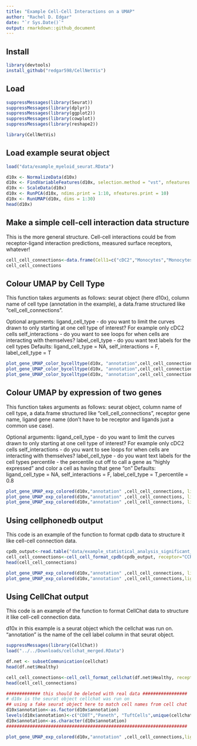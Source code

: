```yaml
---
title: "Example Cell-Cell Interactions on a UMAP"
author: "Rachel D. Edgar"
date: "`r Sys.Date()`"
output: rmarkdown::github_document
---
```




## Install
```r
library(devtools)
install_github("redgar598/CellNetVis")
```

## Load
```r
suppressMessages(library(Seurat))
suppressMessages(library(dplyr))
suppressMessages(library(ggplot2))
suppressMessages(library(cowplot))
suppressMessages(library(reshape2))

library(CellNetVis)
```

## Load example seurat object
```r
load("data/example_myeloid_seurat.RData")

d10x <- NormalizeData(d10x)
d10x <- FindVariableFeatures(d10x, selection.method = "vst", nfeatures = 2000)
d10x <- ScaleData(d10x) 
d10x <- RunPCA(d10x, ndims.print = 1:10, nfeatures.print = 10)
d10x <- RunUMAP(d10x, dims = 1:30)
head(d10x)

```


## Make a simple cell-cell interaction data structure
This is the more general structure. Cell-cell interactions could be from receptor-ligand interaction predictions, measured surface receptors, whatever!
```r
cell_cell_connections<-data.frame(Cell1=c("cDC2","Monocytes","Monocytes"), Cell2=c("cDC1","cDC1","Monocytes"))
cell_cell_connections
```


## Colour UMAP by Cell Type
This function takes arguments as follows: seurat object (here d10x), column name of cell type (annotation in the example), a data.frame structured like "cell_cell_connections". 

Optional arguments: ligand_cell_type - do you want to limit the curves drawn to only starting at one cell type of interest? For example only cDC2 cells
self_interactions - do you want to see loops for when cells are interacting with themselves?
label_cell_type - do you want text labels for the cell types
Defaults: ligand_cell_type = NA, self_interactions = F, label_cell_type = T
```r
plot_gene_UMAP_color_bycelltype(d10x, "annotation",cell_cell_connections)
plot_gene_UMAP_color_bycelltype(d10x, "annotation",cell_cell_connections, self_interactions = T)
plot_gene_UMAP_color_bycelltype(d10x, "annotation",cell_cell_connections,ligand_cell_type = "cDC2", label_cell_type=F)
```

## Colour UMAP by expression of two genes
This function takes arguments as follows: seurat object, column name of cell type, a data.frame structured like "cell_cell_connections", receptor gene name, ligand gene name (don't have to be receptor and ligands just a common use case).

Optional arguments: ligand_cell_type - do you want to limit the curves drawn to only starting at one cell type of interest? For example only cDC2 cells
self_interactions - do you want to see loops for when cells are interacting with themselves?
label_cell_type - do you want text labels for the cell types
percentile - the percentile cut off to call a gene as "highly expressed" and color a cell as having that gene "on"
Defaults: ligand_cell_type = NA, self_interactions = F, label_cell_type = T,percentile = 0.8

```r
plot_gene_UMAP_exp_colored(d10x,"annotation" ,cell_cell_connections, ligand = "CCL3", receptor="CCR1")
plot_gene_UMAP_exp_colored(d10x,"annotation" ,cell_cell_connections, ligand = "CCL3", receptor="CCR1", percentile = 0.9)
plot_gene_UMAP_exp_colored(d10x,"annotation" ,cell_cell_connections, ligand = "CCL3", receptor="CCR1",ligand_cell_type = "cDC2")
```



## Using cellphonedb output
This code is an example of the function to format cpdb data to structure it like cell-cell connection data.

```r
cpdb_output<-read.table("data/example_statistical_analysis_significant_means_03_05_2024_15:06:27.txt", sep="\t", header=T)
cell_cell_connections<-cell_cell_format_cpdb(cpdb_output, receptor="CCR1",ligand="CCL3")
head(cell_cell_connections)

plot_gene_UMAP_exp_colored(d10x,"annotation" ,cell_cell_connections, ligand = "CCL3", receptor="CCR1")
plot_gene_UMAP_exp_colored(d10x,"annotation" ,cell_cell_connections,ligand_cell_type = "pDC",ligand = "CCL3", receptor="CCR1")
```





## Using CellChat output
This code is an example of the function to format CellChat data to structure it like cell-cell connection data.

d10x in this example is a seurat object which the cellchat was run on. "annotation" is the name of the cell label column in that seurat object. 
```r
suppressMessages(library(CellChat))
load("../../Downloads/cellchat_merged.RData")

df.net <- subsetCommunication(cellchat)
head(df.net$Healthy)

cell_cell_connections<-cell_cell_format_cellchat(df.net$Healthy, receptor="CD8A",ligand="HLA-B")
head(cell_cell_connections)

############# this should be deleted with real data #################
# d10x is the seurat object cellchat was run on
## using a fake seurat object here to match cell names from cell chat
d10x$annotation<-as.factor(d10x$annotation)
levels(d10x$annotation)<-c("CD8T","Paneth", "TuftCells",unique(cellchat@meta$annotation)[1:7])
d10x$annotation<-as.character(d10x$annotation)
#####################################################################

plot_gene_UMAP_exp_colored(d10x,"annotation" ,cell_cell_connections,ligand_cell_type = "CD8T",ligand = "HLA-B", receptor="CD8A")
```










